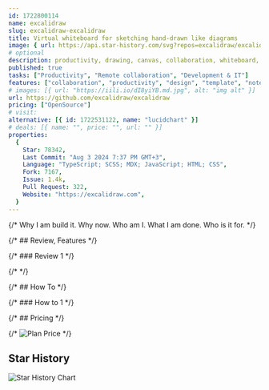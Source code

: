 ```yaml
---
id: 1722800114
name: excalidraw
slug: excalidraw-excalidraw
title: Virtual whiteboard for sketching hand-drawn like diagrams
image: { url: https://api.star-history.com/svg?repos=excalidraw/excalidraw }
# optional
description: productivity, drawing, canvas, collaboration, whiteboard, diagrams, hacktoberfest,  ,
published: true
tasks: ["Productivity", "Remote collaboration", "Development & IT"]
features: ["collaboration", "productivity", "design", "template", "note"]
# images: [{ url: "https://iili.io/dI8yiYB.md.jpg", alt: "img alt" }]
url: https://github.com/excalidraw/excalidraw
pricing: ["OpenSource"]
# visit:
alternative: [{ id: 1722531122, name: "lucidchart" }]
# deals: [{ name: "", price: "", url: "" }]
properties:
  {
    Star: 78342,
    Last Commit: "Aug 3 2024 7:37 PM GMT+3",
    Language: "TypeScript; SCSS; MDX; JavaScript; HTML; CSS",
    Fork: 7167,
    Issue: 1.4k,
    Pull Request: 322,
    Website: "https://excalidraw.com",
  }
---
```


{/* Why I am build it. Why now. Who am I. What I am done. Who is it for. */}

{/* ## Review, Features */}

{/* ### Review 1 */}

{/* <DetailYoutube videoId="" startTime={0} /> */}

{/* ## How To */}

{/* ### How to 1 */}

{/* ## Pricing */}

{/* <Img src="" alt="Plan Price" /> */}

## Star History

![Star History Chart](https://api.star-history.com/svg?repos=excalidraw/excalidraw)
